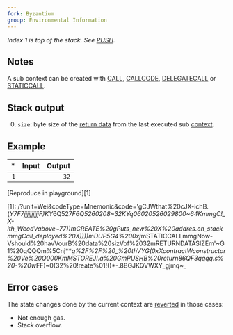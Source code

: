 ```yaml
---
fork: Byzantium
group: Environmental Information
---
```


*Index 1 is top of the stack. See [PUSH](/#60).*

## Notes

A sub context can be created with [CALL](/#F1), [CALLCODE](/#F2), [DELEGATECALL](/#F4) or [STATICCALL](/#FA).

## Stack output

0. `size`: byte size of the [return data](/about) from the last executed sub [context](/about).

## Example

| * | Input | Output |
|--:|------:|-------:|
| `1` | | `32` |

[Reproduce in playground][1]

[1]: /?unit=Wei&codeType=Mnemonic&code='gCJWthat%20cJX-ichB.(*Y7F7jjjjjjjjjjF)KY*6Q527*F6Q5260208~32KYq06020526029800~64KmmgC!_X-ith_WcodVabove~77))mCREATE%20gPuts_new%20X%20addres.on_stackmmgCall_deployed%20X))))mDUP5G4%200xj*mSTATICCALLmmgNow-Vshould%20havVourB%20data%20sizVof%2032mRETURNDATASIZEm'~G1%20qQQQm%5Cnj***g%2F%2F%20_%20thVYG(0xXcontractWconstructor%20Ve%20Q000KmMSTOREJ!.a%20GmPUSHB%20return86QF3qqqq.s%20-%20w*FF)~0(32%20!reate%01!()*-.8BGJKQVWXY_gjmq~_

## Error cases

The state changes done by the current context are [reverted](#FD) in those cases:
- Not enough gas.
- Stack overflow.
